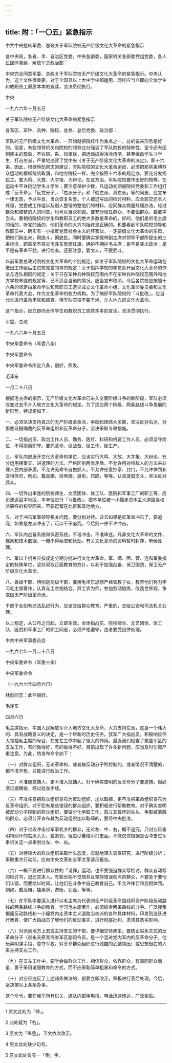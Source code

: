```yaml
---
---
---
```

title: 附：「一〇五」紧急指示
---




中共中央批转军委、总政关于军队院校无产阶级文化大革命的紧急指示

各中央局，各省、市、自治区党委，中央各部委，国家机关各部委党组党委，各人民团体党组，解放军总政治部：

中央完全同意军委、总政关于军队院校无产阶级文化大革命的紧急指示。中央认为，这个文件很重要，对于全国县以上大中学校都适用，同样应当立即向全体学生和教职员工原原本本的宣读，坚决贯彻执行。

中央

一九六六年十月五日

关于军队院校无产阶级文化大革命的紧急指示

各军区、军种、兵种、院校、总参、总后党委、政治部：

军队的无产阶级文化大革命，一开始就把院校作为重点之一，总的说来形势是好的。但是，有些领导机关和院校的领导过分强调了军队院校的特殊性，至今还有压制民主的现象，不许班、系、校串联，把运动搞得冷冷清清，甚至挑动学生斗学生，打击左派，严重地违背了党中央《关于无产阶级文化大革命的决定》，即十六条。因此，根据林彪同志的建议，军队院校的文化大革命运动，必须把那些束缚群众运动的框框统统取消，和地方院校一样，完全按照十六条的规定办，要充分发扬民主，要大鸣、大放、大字报、大辩论，在这方面，军队院校要作出好的榜样。在运动中不许挑动学生斗学生；要注意保护少数，凡运动初期被院校党委和工作组打成「反革命」、「反党分子」、「右派分子」和「假左派、真右派」等的同志，应宣布一律无效，予以平反，当众恢复名誉。个人被迫写出的检讨材料，应全部交还本人处理，党委或工作组以及别人整理的整他们的材料，应同群众商量处理办法，经过群众和被整的人的同意，也可以当众销毁。要充分信任群众，不要怕群众，要敢字当头。要相信院校的学生和教职员工的绝大多数是革命的，好的，他们是听毛主席的话的，听党的话的，他们革命的大方向始终是正确的。也要看到军队院校领导和教职员中，确实有一小撮反党反社会主义的坏家伙，一定要借文化大革命的东风，把他们揪出来，彻底斗，彻底批。同时要确实掌握林副主席对领导干部所提出的三条标准，即高举不高举毛泽东思想红旗，拥护不拥护毛主席；是不是突出政治；是不是有革命干劲，进行检查。还要注意，要文斗，不要武斗。

以前军委总政对院校文化大革命的个别规定，如关于军队院校的文化大革命运动在撤出工作组后由院校党委领导的规定：关于指挥学校的学员队开展文化大革命的作法与连队相同的规定；关于只在军种兵种院校范围内不在军种兵种院校范围外和地方学校串连的规定等，已不适合当前的情况，应当宣布取消。今后各院校应按照十六条的规定由革命学生和教职员工选举成立文化革命小组、文化革命委员会和文化革命代表大会，作为文化革命的权力机构。为了搞好军队院校的「斗批改」，应当允许进行革命串联和调查，但军队院校不要干涉、介入地方的文化大革命。

这个指示，应立即向全体学生和教职员工原原本本的宣读，坚决贯彻执行。

军委、总政

一九六六年十月五日

中央军委命令（军委八条）

中央军委命令

中央军委命令所定八条，很好，照发。

毛泽东

一月二十八日

根据毛主席的指示，无产阶级文化大革命已进入全面阶级斗争的新阶段，军队必须改变过去不介入地方文化大革命的规定。为了适应两个阶级、两条路线斗争发展的新形势，特规定如下：

一、必须坚决支持真正的无产阶级革命派，争取和团结大多数，坚决反对右派，对那些证据确凿的反革命组织和反革命分子，坚决采取专政措施。

二、一切指战员、政治工作人员、勤务、医疗、科研和机要工作人员，必须坚守岗位，不得擅离职守。要抓革命、促战备、促工作、促生产。

三、军队内部展开文化大革命的单位，应该实行大鸣、大放、大字报、大辩论，充分运用摆事实、讲道理的方法。严格区别两类矛盾。不允许用对待敌人的方法来处理人民内部矛盾，不允许无命令自由抓人，不允许任意抄家、封门，不允许体罚和变相体罚，例如，戴高帽，挂黑牌，游街，罚跪，等等。认真提倡文斗，坚决反对武斗。

四、一切外出串连的院校师生、文艺团体、体工队、医院和军事工厂的职工等，应迅速返回本地区、本单位进行「斗批改」，把本单位被一小撮走资本主义道路当权派篡夺的权夺回来，不要逗留在北京和其他地方。

五、对于冲击军事领导机关问题，要分别对待。过去如果是反革命冲击了，要追究，如果是左派冲击了，可以不予追究。今后则一律不许冲击。

六、军队内战备系统和保密系统，不准冲击，不准串连。凡非文化大革命的文件、档案和技术数据，一概不得索取和抢劫。有关文化革命的资料暂时封存，听候处理。

七、军以上机关应按规定分期分批进行文化大革命。军、师、团、营、连和军委指定的特殊单位，坚持采取正面教育的方针，以利于加强战备，保卫国防，保卫无产阶级文化大革命。

八、各级干部、特别是高级干部，要用毛泽东思想严格管教子女，教育他们努力学习毛主席著作，认真与工农相结合，拜工农为师，参加劳动锻炼，改造世界观，争取做无产阶级革命派。

干部子女如有违法乱纪行为，应该交给群众教育，严重的，交给公安和司法机关处理。

以上规定，从公布之日起，立即生效。全体指战员、院校师生、文艺团体、体工队、医院和军事工厂的职工同志，必须严格遵守，违者要受纪律处理。

中共中央军事委员会

一九六七年一月二十八日

中央军委命令（军委十条）

中央军委命令

（一九六七年四月六日）

林彪同志：此件很好。

毛泽东

四月六日

毛主席指示，中国人民解放军介入地方文化大革命，大力支持左派，这是一个伟大的、具有战略意义的决定，是一个崭新的历史任务。我军广大指战员，积极响应伟大领袖毛主席的号召，在支左工作中起了很大的作用。最近我们检查了某些军区的支左工作，有的做得好，有的做得不好。目前出现了许多新问题，应当及时引起严重注意。为此，特发布命令如下：

（一）对群众组织，无论革命的、或者被反动分子所控制的，或者情况不清楚的，都不准开枪，只能进行政治工作。

（二）不准随意捕人，更不准大批捕人。对于确实查明的反革命分子要逮捕。但必须证据确凿，经过批准手续。

（三）不准任意把群众组织宣布为反动组织，加以取缔。更不准把革命组织宣布为反革命组织。对于犯有某些错误的群众组织，要积极进行帮助教育。对于确实查明被反动分子控制的群众组织，要做分化争取工作，孤立其最坏的头头，争取被蒙蔽的群众。必须公开宣布其为反动组织加以取缔的，要经中央批准。

（四）对于过去冲击过军事机关的群众，无论左、中、右，概不追究。只对业已查明特别坏的右派头头，要追究，但应尽量缩小打击面。不能仅仅根据是否冲击过军事机关这一点来划分左、中、右。

（五）对待较大的群众组织采取什么态度，应就地深入调查研究，进行阶级分析；采取重大行动前，应向中央文革和全军文革请示报告。

（六）一概不要进行群众性的「请罪」运动。也不要强迫群众写检讨。群众自动写的检讨书，退还其本人。有些长期不觉悟并且坚持错误观点的群众，不要急于要他们认错，而要给以时间，让他们在斗争中自己教育自己。不允许体罚和变相体罚。例如，戴高帽，挂黑牌，游街，罚跪，等等。

（七）在军队中要深入进行以毛主席为代表的无产阶级革命路线同资产阶级反动路线的两条路线斗争的教育。学习毛主席著作，必须结合两条路线的斗争。广泛搜集揭露反动路线和一小撮党内走资本主义道路当权派的各种具体材料，印发到连队进行教育，使广大指战员了解他们的反动事实，进行彻底批判，肃清其恶劣影响。

（八）对派到地方上去或主持支左的干部，要详细交待政策。要防止赵永夫式的反革命分子（赵永夫原青海省军区副司令员，是一个混进党内军内的反革命分子，他玩弄阴谋手段，篡夺军权，对革命群众组织进行残酷的武装镇压）或思想很右的人来主持支左工作。

（九）在支左工作中，要学会做群众工作，相信群众，依靠群众，有事同群众商量，善于采用说服教育的方式，而不应采取简单粗暴和命令的方式。

（十）对业已违反了上述诸条做法的，都要立即改正，积极进行善后处理。今后，坚决按以上各条办事。

这个命令，要在我军所有机关、连队内部用电报、电话迅速传达，广泛张贴。



* * *



1 原文此处为「帅」。

2 此处疑为「右」。

3 原文为「纵恿」，下文依次改正。

4 原文此处缺少句号。

5 原文此处仅有一「倒」字。